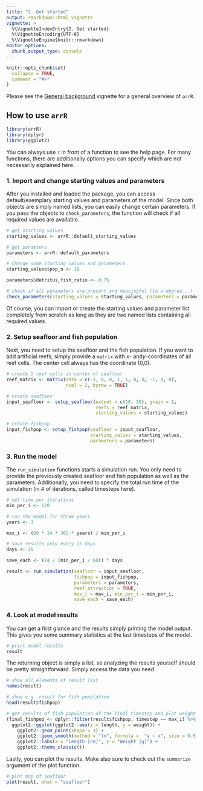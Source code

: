 ```yaml
---
title: "2. Get started"
output: rmarkdown::html_vignette
vignette: >
  %\VignetteIndexEntry{2. Get started}
  %\VignetteEncoding{UTF-8}
  %\VignetteEngine{knitr::rmarkdown}
editor_options: 
  chunk_output_type: console
---
```


```r
knitr::opts_chunk$set(
  collapse = TRUE,
  comment = "#>"
)
```

Please see the [General background](background.html) vignette for a general overview of `arrR`.

## How to use `arrR`

```r
library(arrR)
library(dplyr)
library(ggplot2)
```

You can always use `?` in front of a function to see the help page. For many functions, there are additionally options you can specify which are not necessarily explained here.

### 1. Import and change starting values and parameters

After you installed and loaded the package, you can access default/exemplary starting values and parameters of the model. Since both objects are simply named lists, you can easily change certain parameters. If you pass the objects to `check_parameters`, the function will check if all required values are available.

```r
# get starting values
starting_values <- arrR::default_starting_values

# get paramters
parameters <- arrR::default_parameters

# change some starting values and parameters
starting_values$pop_n <- 10

parameters$detritus_fish_ratio <- 0.75

# check if all parameters are present and meaningful (to a degree...)
check_parameters(starting_values = starting_values, parameters = parameters)
```

Of course, you can import or create the starting values and parameter list completely from scratch as long as they are two named lists containing all required values.

### 2. Setup seafloor and fish population

Next, you need to setup the seafloor and the fish population. If you want to add artificial reefs, simply provide a `matrix` with *x*- and*y*-coordinates of all reef cells. The center cell always has the coordinate (0,0).

```r
# create 5 reef cells in center of seafloor
reef_matrix <- matrix(data = c(-1, 0, 0, 1, 1, 0, 0, -1, 0, 0), 
                      ncol = 2, byrow = TRUE)

# create seafloor
input_seafloor <- setup_seafloor(extent = c(50, 50), grain = 1, 
                                 reefs = reef_matrix, 
                                 starting_values = starting_values)

# create fishpop
input_fishpop <- setup_fishpop(seafloor = input_seafloor, 
                               starting_values = starting_values, 
                               parameters = parameters)
```

### 3. Run the model

The `run_simulation` functions starts a simulation run. You only need to provide the previously created seafloor and fish population as well as the parameters. Additionally, you need to specify the total run time of the simulation (in # of iterations, called timesteps here).

```r
# set time per iterations
min_per_i <- 120

# run the model for three years
years <- 3

max_i <- (60 * 24 * 365 * years) / min_per_i

# save results only every 15 days
days <- 15

save_each <- (24 / (min_per_i / 60)) * days

result <- run_simulation(seafloor = input_seafloor, 
                         fishpop = input_fishpop,
                         parameters = parameters, 
                         reef_attraction = TRUE,
                         max_i = max_i, min_per_i = min_per_i, 
                         save_each = save_each)
```

### 4. Look at model results

You can get a first glance and the results simply printing the model output. This gives you some summary statistics at the last timesteps of the model.

```r
# print model results
result
```

The returning object is simply a list, so analyzing the results yourself should be pretty straightforward. Simply access the data you need. 

```r
# show all elements of result list
names(result)

# show e.g. result for fish population
head(result$fishpop)

# get results of fish population of the final timestep and plot weight ~ length
(final_fishpop <- dplyr::filter(result$fishpop, timestep == max_i) %>% 
  ggplot2::ggplot(ggplot2::aes(x = length, y = weight)) + 
    ggplot2::geom_point(shape = 1) + 
    ggplot2::geom_smooth(method = "lm", formula =  "y ~ x", size = 0.5) +
    ggplot2::labs(x = "Length [cm]", y = "Weight [g]") +
    ggplot2::theme_classic())

```

Lastly, you can plot the results. Make also sure to check out the `summarize` argument of the plot function. 

```r
# plot map of seafloor
plot(result, what = "seafloor")
```

